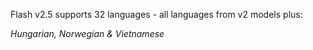 Flash v2.5 supports 32 languages - all languages from v2 models plus:

_Hungarian, Norwegian & Vietnamese_
